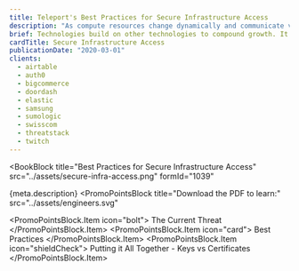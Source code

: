 ```yaml
---
title: Teleport's Best Practices for Secure Infrastructure Access
description: "As compute resources change dynamically and communicate via public networks, the current implementation of access controls and policy enforcement is becoming an increasingly inexact science. This whitepaper takes a deep look at these trends, the challenges posed by relying on a purely networking-based security policy, and how to reframe this problem in a realistic light. Distilled into key principles used by engineers from small startups to Fortune 5 companies, these four practices provide a strong framework in reconsidering how companies authenticate and authorize users access to critical infrastructure."
brief: Technologies build on other technologies to compound growth. It’s no coincidence that of the comp...
cardTitle: Secure Infrastructure Access
publicationDate: "2020-03-01"
clients:
  - airtable
  - auth0
  - bigcommerce
  - doordash
  - elastic
  - samsung
  - sumologic
  - swisscom
  - threatstack
  - twitch
---
```



<BookBlock
  title="Best Practices for Secure Infrastructure Access"
  src="../assets/secure-infra-access.png"
  formId="1039"
>
  {meta.description}
</BookBlock>
<PromoPointsBlock
  title="Download the PDF to learn:"
  src="../assets/engineers.svg"
>
  <PromoPointsBlock.Item icon="bolt">
    The Current Threat
  </PromoPointsBlock.Item>
  <PromoPointsBlock.Item icon="card">
    Best Practices
  </PromoPointsBlock.Item>
  <PromoPointsBlock.Item icon="shieldCheck">
    Putting it All Together - Keys vs Certificates
  </PromoPointsBlock.Item>
</PromoPointsBlock>
<ClientsList clients={meta.clients} contrasted />

